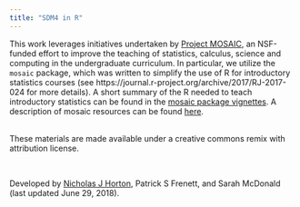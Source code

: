 ```yaml
---
title: "SDM4 in R"
---
```


This work leverages initiatives undertaken by [Project MOSAIC](http://www.mosaic-web.org), an NSF-funded effort to improve the teaching of statistics, calculus, science and computing in the undergraduate curriculum. In particular, we utilize the `mosaic` package, which was written to simplify the use of R for introductory statistics courses (see https://journal.r-project.org/archive/2017/RJ-2017-024 for more details). A short summary of the R needed to teach introductory statistics can be found in the [mosaic package vignettes](http://cran.r-project.org/web/packages/mosaic).  A description of mosaic resources can be found [here](https://cran.r-project.org/web/packages/mosaic/vignettes/mosaic-resources.html).

<br>
These materials are made available under a creative commons remix with attribution license.

<br>
<p>Developed by [Nicholas J Horton](https://www.amherst.edu/people/facstaff/nhorton), Patrick S Frenett, and Sarah McDonald (last updated June 29, 2018).</p>
